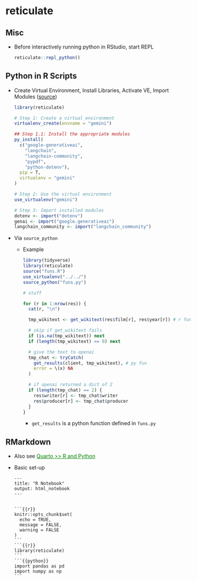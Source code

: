 # reticulate {#sec-py-retic .unnumbered}

## Misc {#sec-py-retic-misc .unnumbered}

-   Before interactively running python in RStudio, start REPL

    ``` r
    reticulate::repl_python()
    ```

## Python in R Scripts {#sec-py-retic-pynr .unnumbered}

-   Create Virtual Environment, Install Libraries, Activate VE, Import Modules ([source](https://www.r-bloggers.com/2024/08/gemini-1-5-flash-better-than-rag-lets-check-it-out-in-r/))

    ``` r
    library(reticulate)

    # Step 1: Create a virtual environment 
    virtualenv_create(envname = "gemini")

    ## Step 1.1: Install the appropriate modules
    py_install(
      c("google-generativeai",
        "langchain",
        "langchain-community",
        "pypdf",
        "python-dotenv"), 
      pip = T, 
      virtualenv = "gemini"
    )

    # Step 2: Use the virtual environment
    use_virtualenv("gemini")

    # Step 3: Import installed modules
    dotenv <- import("dotenv")
    genai <- import("google.generativeai")
    langchain_community <- import("langchain_community")
    ```

-   Via `source_python`

    -   [Example]{.ribbon-highlight}

        ``` r
        library(tidyverse)
        library(reticulate)
        source("funs.R")
        use_virtualenv("../../")
        source_python("funs.py")

        # stuff

        for (r in 1:nrow(res)) {
          cat(r, "\n")

          tmp_wikitext <- get_wikitext(res$film[r], res$year[r]) # r fun

          # skip if get_wikitext fails
          if (is.na(tmp_wikitext)) next
          if (length(tmp_wikitext) == 0) next

          # give the text to openai
          tmp_chat <- tryCatch(
            get_results(client, tmp_wikitext), # py fun
            error = \(x) NA
          )

          # if openai returned a dict of 2
          if (length(tmp_chat) == 2) {
            res$writer[r] <- tmp_chat$writer
            res$producer[r] <- tmp_chat$producer
          }
        }
        ```

        -   `get_results` is a python function defined in `funs.py`

## RMarkdown {#sec-py-retic-rmark .unnumbered}

-   Also see [Quarto \>\> R and Python](quarto-rmarkdown.qmd#r-and-python){style="color: green"}

-   Basic set-up

    ````         
    ---
    title: "R Notebook"
    output: html_notebook
    ---


    ```{{r}}
    knitr::opts_chunk$set(
      echo = TRUE,
      message = FALSE,
      warning = FALSE
    )
    ```
    ```{{r}}
    library(reticulate) 
    ```
    ```{{python}}
    import pandas as pd 
    import numpy as np
    ```
    ````

